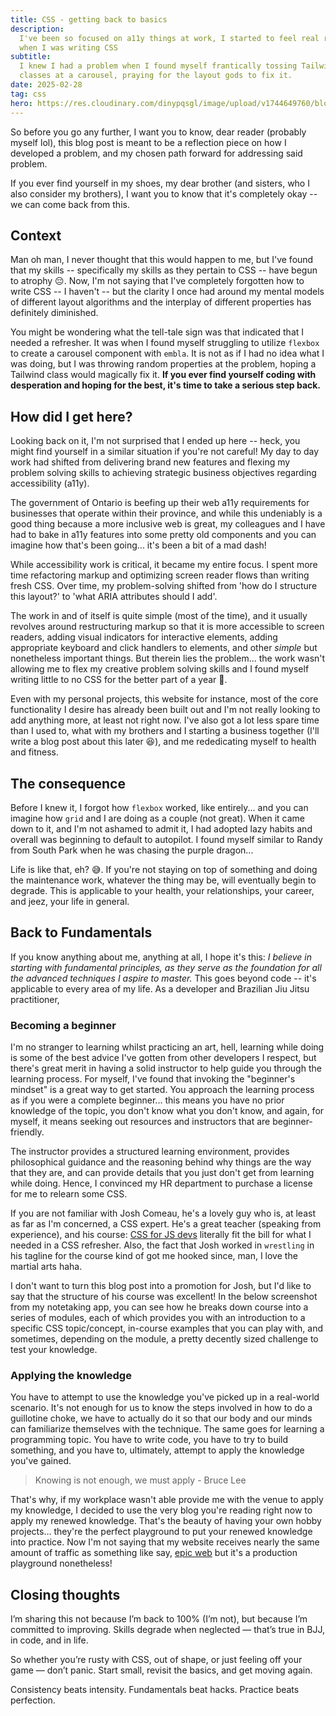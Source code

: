 ```yaml
---
title: CSS - getting back to basics
description:
  I've been so focused on a11y things at work, I started to feel real rusty (😵‍💫)
  when I was writing CSS
subtitle:
  I knew I had a problem when I found myself frantically tossing Tailwind
  classes at a carousel, praying for the layout gods to fix it.
date: 2025-02-28
tag: css
hero: https://res.cloudinary.com/dinypqsgl/image/upload/v1744649760/blog/19-css-refresh/css-hero_w5ifw4.png
---
```


So before you go any further, I want you to know, dear reader (probably myself
lol), this blog post is meant to be a reflection piece on how I developed a
problem, and my chosen path forward for addressing said problem.

If you ever find yourself in my shoes, my dear brother (and sisters, who I also
consider my brothers), I want you to know that it's completely okay -- we can
come back from this.

## Context

Man oh man, I never thought that this would happen to me, but I've found that my
skills -- specifically my skills as they pertain to CSS -- have begun to atrophy
😔. Now, I'm not saying that I've completely forgotten how to write CSS -- I
haven't -- but the clarity I once had around my mental models of different
layout algorithms and the interplay of different properties has definitely
diminished.

You might be wondering what the tell-tale sign was that indicated that I needed
a refresher. It was when I found myself struggling to utilize `flexbox` to
create a carousel component with `embla`. It is not as if I had no idea what I
was doing, but I was throwing random properties at the problem, hoping a
Tailwind class would magically fix it. **If you ever find yourself coding with
desperation and hoping for the best, it's time to take a serious step back.**

## How did I get here?

Looking back on it, I'm not surprised that I ended up here -- heck, you might
find yourself in a similar situation if you're not careful! My day to day work
had shifted from delivering brand new features and flexing my problem solving
skills to achieving strategic business objectives regarding accessibility
(a11y).

The government of Ontario is beefing up their web a11y requirements for
businesses that operate within their province, and while this undeniably is a
good thing because a more inclusive web is great, my colleagues and I have had
to bake in a11y features into some pretty old components and you can imagine how
that's been going... it's been a bit of a mad dash!

While accessibility work is critical, it became my entire focus. I spent more
time refactoring markup and optimizing screen reader flows than writing fresh
CSS. Over time, my problem-solving shifted from 'how do I structure this
layout?' to 'what ARIA attributes should I add'.

The work in and of itself is quite simple (most of the time), and it usually
revolves around restructuring markup so that it is more accessible to screen
readers, adding visual indicators for interactive elements, adding appropriate
keyboard and click handlers to elements, and other _simple_ but nonetheless
important things. But therein lies the problem... the work wasn't allowing me to
flex my creative problem solving skills and I found myself writing little to no
CSS for the better part of a year 🤯.

Even with my personal projects, this website for instance, most of the core
functionality I desire has already been built out and I'm not really looking to
add anything more, at least not right now. I've also got a lot less spare time
than I used to, what with my brothers and I starting a business together (I'll
write a blog post about this later 😆), and me rededicating myself to health and
fitness.

## The consequence

Before I knew it, I forgot how `flexbox` worked, like entirely... and you can
imagine how `grid` and I are doing as a couple (not great). When it came down to
it, and I'm not ashamed to admit it, I had adopted lazy habits and overall was
beginning to default to autopilot. I found myself similar to Randy
from South Park when he was chasing the purple dragon...

<LazyGiphy
	containerClassName="w-[100%] pb-[56%] md:w-[50%] md:pb-[28%]"
	src="https://giphy.com/embed/l0HlPtbGpcnqa0fja"
	giphyAttributionSrc="https://giphy.com/gifs/pudgypenguins-aintmuch-aintmuchmoons-honnestworkmoon-qlKs0m0GxHN6ycbDmV"
/>

Life is like that, eh? 😅. If you're not staying on top of something and doing the maintenance work, whatever the thing
may be, will eventually begin to degrade. This is applicable to your health, your relationships, your career,
and jeez, your life in general.

## Back to Fundamentals

If you know anything about me, anything at all, I hope it's this: _I believe in
starting with fundamental principles, as they serve as the foundation for all
the advanced techniques I aspire to master._ This goes beyond code -- it's
applicable to every area of my life. As a developer and Brazilian Jiu Jitsu practitioner,

### Becoming a beginner

I'm no stranger to learning whilst practicing an art, hell, learning while doing
is some of the best advice I've gotten from other developers I respect, but there's great merit in having
a solid instructor to help guide you through the learning process. For myself, I've found that invoking the
"beginner's mindset" is a great way to get started. You approach the learning process as if you were a complete beginner...
this means you have no prior knowledge of the topic, you don't know what you don't know, and again, for myself, it means
seeking out resources and instructors that are beginner-friendly.

The instructor provides a structured learning environment, provides philosophical guidance and the reasoning behind why things
are the way that they are, and can provide details that you just don't get from learning while doing. Hence, I convinced my HR department to
purchase a license for me to relearn some CSS.

If you are not familiar with Josh Comeau, he's a lovely guy who is, at least as far as I'm concerned,
a CSS expert. He's a great teacher (speaking from experience), and his course:
[CSS for JS devs](https://css-for-js.dev/) literally fit the bill for what I needed in a CSS refresher. Also,
the fact that Josh worked in `wrestling` in his tagline for the course kind of got me hooked since, man,
I love the martial arts haha.

I don't want to turn this blog post into a promotion for Josh, but I'd like to say that the structure of his course was
excellent! In the below screenshot from my notetaking app, you can see how he breaks down course into a series of modules, each of which
provides you with an introduction to a specific CSS topic/concept, in-course examples that you can play with, and sometimes,
depending on the module, a pretty decently sized challenge to test your knowledge.

<InlineImage
	lazyLoadImage
	imgDivClassName="aspect-w-13 aspect-h-8"
	src="https://res.cloudinary.com/dinypqsgl/image/upload/v1744646589/blog/19-css-refresh/css-modules_piiosd.png"
	alt="A screenshot of the CSS for JS devs course modules"
/>

### Applying the knowledge

You have to attempt to use the knowledge you've picked up in a real-world scenario.
It's not enough for us to know the steps involved in how to do a guillotine choke, we have to actually do it so that our body
and our minds can familiarize themselves with the technique. The same goes for learning a programming topic. You have to write code, you have to
try to build something, and you have to, ultimately, attempt to apply the knowledge you've gained.

<BlockQuote author="Bruce Lee">
	Knowing is not enough, we must apply - Bruce Lee
</BlockQuote>

That's why, if my workplace wasn't able provide me with the venue to apply my knowledge, I decided to use the very blog
you're reading right now to apply my renewed knowledge. That's the beauty of having your own hobby projects... they're the perfect
playground to put your renewed knowledge into practice. Now I'm not saying that my website
receives nearly the same amount of traffic as something like say, [epic web](https://epicweb.dev/) but it's a production playground nonetheless!

## Closing thoughts

I’m sharing this not because I’m back to 100% (I’m not), but because I’m committed to improving. Skills degrade when neglected — that’s true in BJJ, in code, and in life.

So whether you’re rusty with CSS, out of shape, or just feeling off your game — don’t panic. Start small, revisit the basics, and get moving again.

Consistency beats intensity. Fundamentals beat hacks. Practice beats perfection.
